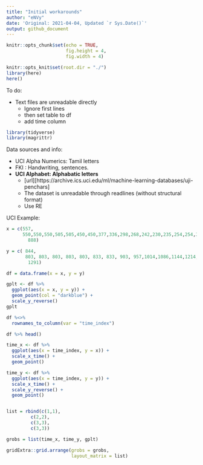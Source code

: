 ```yaml
---
title: "Initial workarounds"
author: "eNVy"
date: 'Original: 2021-04-04, Updated `r Sys.Date()`'
output: github_document
---
```


```r
knitr::opts_chunk$set(echo = TRUE,
                      fig.height = 4, 
                      fig.width = 4)

knitr::opts_knit$set(root.dir = "./")
library(here)
here()
```


To do:  

  + Text files are unreadable directly  
    + Ignore first lines
    + then set table to df   
    + add time column

```r
library(tidyverse)
library(magrittr)
```

Data sources and info:

  + UCI Alpha Numerics: Tamil letters  
  + FKI : Handwriting, sentences.  
  + **UCI Alphabet: Alphabatic letters**             
    + [url][https://archive.ics.uci.edu/ml/machine-learning-databases/uji-penchars]    
    + The dataset is unreadable through readlines (without structural format) 
    + Use RE

UCI Example: 

```r
x = c(557,
      550,550,550,505,505,450,450,377,336,298,268,242,230,235,254,254,337,392,452,518,577,632,676,707,728,739,739,727,727,684,661,643,628,621,622,635,635,689,689,759,759,841,
        888)

y = c( 844, 
       803, 803, 803, 803, 803, 833, 833, 903, 957,1014,1086,1144,1214,1272,1317,1317,1347,1334,1298,1247,1178,1105,1026, 951, 888, 835, 835, 785, 785, 824, 875, 935,1000,1066,1126,1177,1177,1239,1239,1269,1269,1285,
        1291)

df = data.frame(x = x, y = y) 

gplt <- df %>% 
  ggplot(aes(x = x, y = y)) + 
  geom_point(col = "darkblue") + 
  scale_y_reverse()
gplt
```

```r
df %<>% 
  rownames_to_column(var = "time_index")

df %>% head()
```


```r
time_x <- df %>%
  ggplot(aes(x = time_index, y = x)) +
  scale_x_time() +
  geom_point()

time_y <- df %>% 
  ggplot(aes(x = time_index, y = y)) + 
  scale_x_time() + 
  scale_y_reverse() + 
  geom_point()


list = rbind(c(1,1),
         c(2,2),
         c(3,3),
         c(3,3))

grobs = list(time_x, time_y, gplt)

gridExtra::grid.arrange(grobs = grobs, 
                        layout_matrix = list)
```


